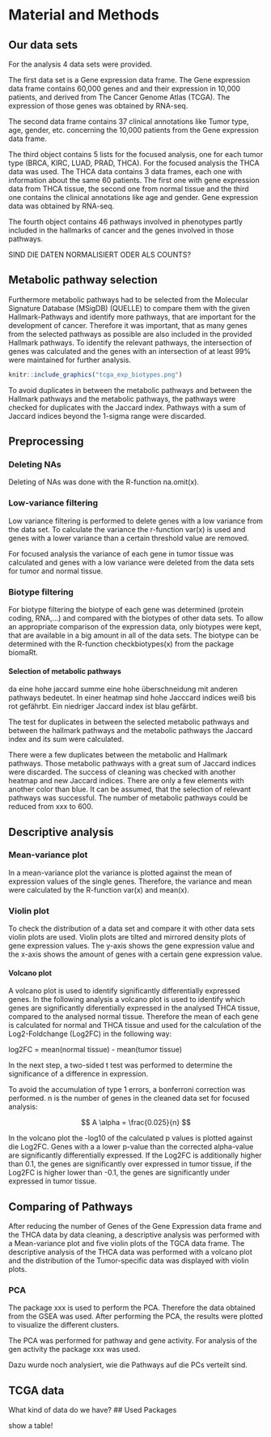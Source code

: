 # Material and Methods

## Our data sets

For the analysis 4 data sets were provided.

The first data set is a Gene expression data frame. The Gene expression data frame contains 60,000 genes and and their expression in 10,000 patients, and derived from The Cancer Genome Atlas (TCGA). The expression of those genes was obtained by RNA-seq.

The second data frame contains 37 clinical annotations like Tumor type, age, gender, etc. concerning the 10,000 patients from the Gene expression data frame.

The third object contains 5 lists for the focused analysis, one for each tumor type (BRCA, KIRC, LUAD, PRAD, THCA). For the focused analysis the THCA data was used. The THCA data contains 3 data frames, each one with information about the same 60 patients. The first one with gene expression data from THCA tissue, the second one from normal tissue and the third one contains the clinical annotations like age and gender. Gene expression data was obtained by RNA-seq.

The fourth object contains 46 pathways involved in phenotypes partly included in the hallmarks of cancer and the genes involved in those pathways.

SIND DIE DATEN NORMALISIERT ODER ALS COUNTS?

## Metabolic pathway selection

Furthermore metabolic pathways had to be selected from the Molecular Signature Database (MSigDB) (QUELLE) to compare them with the given Hallmark-Pathways and identify more pathways, that are important for the development of cancer. Therefore it was important, that as many genes from the selected pathways as possible are also included in the provided Hallmark pathways. To identify the relevant pathways, the intersection of genes was calculated and the genes with an intersection of at least 99% were maintained for further analysis.

```r

knitr::include_graphics("tcga_exp_biotypes.png")

```

To avoid duplicates in between the metabolic pathways and between the Hallmark pathways and the metabolic pathways, the pathways were checked for duplicates with the Jaccard index. Pathways with a sum of Jaccard indices beyond the 1-sigma range were discarded.

## Preprocessing

### Deleting NAs

Deleting of NAs was done with the R-function na.omit(x).

### Low-variance filtering

Low variance filtering is performed to delete genes with a low variance from the data set. To calculate the variance the r-function var(x) is used and genes with a lower variance than a certain threshold value are removed.

For focused analysis the variance of each gene in tumor tissue was calculated and genes with a low variance were deleted from the data sets for tumor and normal tissue.

### Biotype filtering

For biotype filtering the biotype of each gene was determined (protein coding, RNA,...) and compared with the biotypes of other data sets. To allow an appropriate comparison of the expression data, only biotypes were kept, that are available in a big amount in all of the data sets. The biotype can be determined with the R-function checkbiotypes(x) from the package biomaRt.

#### Selection of metabolic pathways

da eine hohe jaccard summe eine hohe überschneidung mit anderen pathways bedeutet. In einer heatmap sind hohe Jacccard indices weiß bis rot gefährbt. Ein niedriger Jaccard index ist blau gefärbt.

The test for duplicates in between the selected metabolic pathways and between the hallmark pathways and the metabolic pathways the Jaccard index and its sum were calculated.

There were a few duplicates between the metabolic and Hallmark pathways. Those metabolic pathways with a great sum of Jaccard indices were discarded. The success of cleaning was checked with another heatmap and new Jaccard indices. There are only a few elements with another color than blue. It can be assumed, that the selection of relevant pathways was successful. The number of metabolic pathways could be reduced from xxx to 600.

## Descriptive analysis

### Mean-variance plot

In a mean-variance plot the variance is plotted against the mean of expression values of the single genes. Therefore, the variance and mean were calculated by the R-function var(x) and mean(x).

### Violin plot

To check the distribution of a data set and compare it with other data sets violin plots are used. Violin plots are tilted and mirrored density plots of gene expression values. The y-axis shows the gene expression value and the x-axis shows the amount of genes with a certain gene expression value.

#### Volcano plot

A volcano plot is used to identify significantly differentially expressed genes. In the following analysis a volcano plot is used to identify which genes are significantly diferentially expressed in the analysed THCA tissue, compared to the analysed normal tissue. Therefore the mean of each gene is calculated for normal and THCA tissue and used for the calculation of the Log2-Foldchange (Log2FC) in the following way:

log2FC = mean(normal tissue) - mean(tumor tissue)

In the next step, a two-sided t test was performed to determine the significance of a difference in expression.

To avoid the accumulation of type 1 errors, a bonferroni correction was performed. n is the number of genes in the cleaned data set for focused analysis:

$$
A \alpha = \frac{0.025}{n}
$$

In the volcano plot the -log10 of the calculated p values is plotted against die Log2FC. Genes with a a lower p-value than the corrected alpha-value are significantly differentially expressed. If the Log2FC is additionally higher than 0.1, the genes are significantly over expressed in tumor tissue, if the Log2FC is higher lower than -0.1, the genes are significantly under expressed in tumor tissue.

## Comparing of Pathways

After reducing the number of Genes of the Gene Expression data frame and the THCA data by data cleaning, a descriptive analysis was performed with a Mean-variance plot and five violin plots of the TGCA data frame. The descriptive analysis of the THCA data was performed with a volcano plot and the distribution of the Tumor-specific data was displayed with violin plots.

### PCA

The package xxx is used to perform the PCA. Therefore the data obtained from the GSEA was used. After performing the PCA, the results were plotted to visualize the different clusters.

The PCA was performed for pathway and gene activity. For analysis of the gen activity the package xxx was used.

Dazu wurde noch analysiert, wie die Pathways auf die PCs verteilt sind.

## TCGA data

What kind of data do we have?
## Used Packages

show a table! 
